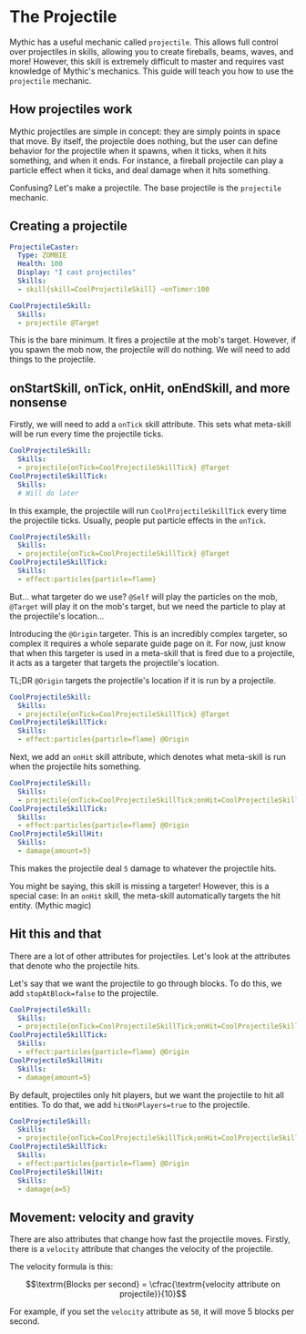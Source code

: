 # The Projectile

Mythic has a useful mechanic called `projectile`. This allows full control over projectiles in skills, allowing you to create fireballs, beams, waves, and more!
However, this skill is extremely difficult to master and requires vast knowledge of Mythic's mechanics. This guide will teach you how to use the `projectile` mechanic.

## How projectiles work

Mythic projectiles are simple in concept: they are simply points in space that move.
By itself, the projectile does nothing, but the user can define behavior for the projectile when it spawns, when it ticks, when it hits something, and when it ends. For instance, a fireball projectile can play a particle effect when it ticks, and deal damage when it hits something.

Confusing? Let's make a projectile. The base projectile is the `projectile` mechanic.

## Creating a projectile

```yml title="/plugins/MythicMobs/Mobs/ProjectileCaster.yml"
ProjectileCaster:
  Type: ZOMBIE
  Health: 100
  Display: "I cast projectiles"
  Skills:
  - skill{skill=CoolProjectileSkill} ~onTimer:100
```

```yml title="/plugins/MythicMobs/Skills/CoolProjectileSkill.yml"
CoolProjectileSkill:
  Skills:
  - projectile @Target
```

This is the bare minimum. It fires a projectile at the mob's target. However, if you spawn the mob now, the projectile will do nothing. We will need to add things to the projectile.

## onStartSkill, onTick, onHit, onEndSkill, and more nonsense

Firstly, we will need to add a `onTick` skill attribute. This sets what meta-skill will be run every time the projectile ticks.

```yml
CoolProjectileSkill:
  Skills:
  - projectile{onTick=CoolProjectileSkillTick} @Target
CoolProjectileSkillTick:
  Skills:
  # Will do later
```

In this example, the projectile will run `CoolProjectileSkillTick` every time the projectile ticks. Usually, people put particle effects in the `onTick`.

```yml
CoolProjectileSkill:
  Skills:
  - projectile{onTick=CoolProjectileSkillTick} @Target
CoolProjectileSkillTick:
  Skills:
  - effect:particles{particle=flame}
```

But... what targeter do we use? `@Self` will play the particles on the mob, `@Target` will play it on the mob's target, but we need the particle to play at the projectile's location...

Introducing the `@Origin` targeter. This is an incredibly complex targeter, so complex it requires a whole separate guide page on it. For now, just know that when this targeter is used in a meta-skill that is fired due to a projectile, it acts as a targeter that targets the projectile's location.

TL;DR `@Origin` targets the projectile's location if it is run by a projectile.

```yml
CoolProjectileSkill:
  Skills:
  - projectile{onTick=CoolProjectileSkillTick} @Target
CoolProjectileSkillTick:
  Skills:
  - effect:particles{particle=flame} @Origin
```

Next, we add an `onHit` skill attribute, which denotes what meta-skill is run when the projectile hits something.

```yml
CoolProjectileSkill:
  Skills:
  - projectile{onTick=CoolProjectileSkillTick;onHit=CoolProjectileSkillHit} @Target
CoolProjectileSkillTick:
  Skills:
  - effect:particles{particle=flame} @Origin
CoolProjectileSkillHit:
  Skills:
  - damage{amount=5}
```

This makes the projectile deal `5` damage to whatever the projectile hits.

You might be saying, this skill is missing a targeter! However, this is a special case: In an `onHit` skill, the meta-skill automatically targets the hit entity. (Mythic magic)

## Hit this and that

There are a lot of other attributes for projectiles. Let's look at the attributes that denote who the projectile hits.

Let's say that we want the projectile to go through blocks. To do this, we add `stopAtBlock=false` to the projectile.

```yml
CoolProjectileSkill:
  Skills:
  - projectile{onTick=CoolProjectileSkillTick;onHit=CoolProjectileSkillHit;stopAtBlock=false} @Target
CoolProjectileSkillTick:
  Skills:
  - effect:particles{particle=flame} @Origin
CoolProjectileSkillHit:
  Skills:
  - damage{amount=5}
```

By default, projectiles only hit players, but we want the projectile to hit all entities. To do that, we add `hitNonPlayers=true` to the projectile.

```yml
CoolProjectileSkill:
  Skills:
  - projectile{onTick=CoolProjectileSkillTick;onHit=CoolProjectileSkillHit;stopAtBlock=false;hitNonPlayers=true} @Target
CoolProjectileSkillTick:
  Skills:
  - effect:particles{particle=flame} @Origin
CoolProjectileSkillHit:
  Skills:
  - damage{a=5}
```

## Movement: velocity and gravity

There are also attributes that change how fast the projectile moves. Firstly, there is a `velocity` attribute that changes the velocity of the projectile.

The velocity formula is this:

```math
\textrm{Blocks per second} = \cfrac{\textrm{velocity attribute on projectile}}{10}
```

For example, if you set the `velocity` attribute as `50`, it will move 5 blocks per second.
